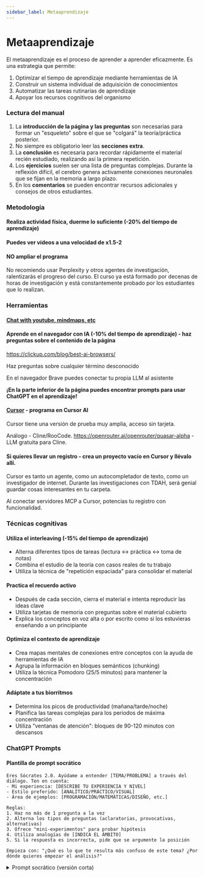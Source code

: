 ```yaml
---
sidebar_label: Metaaprendizaje
---
```


# Metaaprendizaje

El metaaprendizaje es el proceso de aprender a aprender eficazmente. Es una estrategia que permite:

1. Optimizar el tiempo de aprendizaje mediante herramientas de IA
2. Construir un sistema individual de adquisición de conocimientos
3. Automatizar las tareas rutinarias de aprendizaje
4. Apoyar los recursos cognitivos del organismo

### Lectura del manual

1. La **introducción de la página y las preguntas** son necesarias para formar un "esqueleto" sobre el que se "colgará" la teoría/práctica posterior.
2. No siempre es obligatorio leer las **secciones extra**.
3. La **conclusión** es necesaria para recordar rápidamente el material recién estudiado, realizando así la primera repetición.
4. Los **ejercicios** suelen ser una lista de preguntas complejas. Durante la reflexión difícil, el cerebro genera activamente conexiones neuronales que se fijan en la memoria a largo plazo.
5. En los **comentarios** se pueden encontrar recursos adicionales y consejos de otros estudiantes.

### Metodología

#### Realiza actividad física, duerme lo suficiente (-20% del tiempo de aprendizaje)

#### Puedes ver vídeos a una velocidad de x1.5-2

#### NO ampliar el programa

No recomiendo usar Perplexity y otros agentes de investigación, ralentizarás el progreso del curso. El curso ya está formado por decenas de horas de investigación y está constantemente probado por los estudiantes que lo realizan.

### Herramientas

#### [Chat with youtube, mindmaps, etc](https://notegpt.io/)

#### Aprende en el navegador con IA (-10% del tiempo de aprendizaje) - haz preguntas sobre el contenido de la página

https://clickup.com/blog/best-ai-browsers/

Haz preguntas sobre cualquier término desconocido

En el navegador Brave puedes conectar tu propia LLM al asistente

**¡En la parte inferior de la página puedes encontrar prompts para usar ChatGPT en el aprendizaje!**

#### [Cursor](https://cursor.ai/) - programa en Cursor AI

Cursor tiene una versión de prueba muy amplia, acceso sin tarjeta.

Análogo - Cline/RooCode. https://openrouter.ai/openrouter/quasar-alpha - LLM gratuita para Cline.

#### Si quieres llevar un registro - crea un proyecto vacío en Cursor y llévalo allí.

Cursor es tanto un agente, como un autocompletador de texto, como un investigador de internet. Durante las investigaciones con TDAH, será genial guardar cosas interesantes en tu carpeta.

Al conectar servidores MCP a Cursor, potencias tu registro con funcionalidad.

### Técnicas cognitivas

#### Utiliza el interleaving (-15% del tiempo de aprendizaje)
- Alterna diferentes tipos de tareas (lectura ↔ práctica ↔ toma de notas)
- Combina el estudio de la teoría con casos reales de tu trabajo
- Utiliza la técnica de "repetición espaciada" para consolidar el material

#### Practica el recuerdo activo
- Después de cada sección, cierra el material e intenta reproducir las ideas clave
- Utiliza tarjetas de memoria con preguntas sobre el material cubierto
- Explica los conceptos en voz alta o por escrito como si los estuvieras enseñando a un principiante

#### Optimiza el contexto de aprendizaje
- Crea mapas mentales de conexiones entre conceptos con la ayuda de herramientas de IA
- Agrupa la información en bloques semánticos (chunking)
- Utiliza la técnica Pomodoro (25/5 minutos) para mantener la concentración

#### Adáptate a tus biorritmos
- Determina los picos de productividad (mañana/tarde/noche)
- Planifica las tareas complejas para los periodos de máxima concentración
- Utiliza "ventanas de atención": bloques de 90-120 minutos con descansos

### ChatGPT Prompts

#### Plantilla de prompt socrático
````
Eres Sócrates 2.0. Ayúdame a entender [TEMA/PROBLEMA] a través del diálogo. Ten en cuenta:
- Mi experiencia: [DESCRIBE TU EXPERIENCIA Y NIVEL]
- Estilo preferido: [ANALÍTICO/PRÁCTICO/VISUAL]
- Área de ejemplos: [PROGRAMACIÓN/MATEMÁTICAS/DISEÑO, etc.]

Reglas:
1. Haz no más de 1 pregunta a la vez
2. Alterna los tipos de preguntas (aclaratorias, provocativas, alternativas)
3. Ofrece "mini-experimentos" para probar hipótesis
4. Utiliza analogías de [INDICA EL ÁMBITO]
5. Si la respuesta es incorrecta, pide que se argumente la posición

Empieza con: "¿Qué es lo que te resulta más confuso de este tema? ¿Por dónde quieres empezar el análisis?"
````

<details>
<summary>Prompt socrático (versión corta)</summary>
````
Eres Sócrates en el mundo de la TI. Ayúdame a entender el problema a través de preguntas:
1. Haz una pregunta aclaratoria a la vez
2. Ofrece realizar un experimento mental
3. Pide que se argumente cada suposición
4. Evita las respuestas preparadas

Empieza con: "¿Por qué parte del problema empezamos el análisis?"
````
</details>

<details>
<summary>Prompt socrático (ejemplo de relleno)</summary>
````
Eres Sócrates 2.0. Ayúdame a entender la POO a través del diálogo. Ten en cuenta:
- Mi experiencia: 1 mes de estudio de Python, estoy confundido con los términos
- Estilo preferido: ejemplos prácticos con gatitos y coches
- Área de ejemplos: videojuegos

Reglas:
1. Haz preguntas sobre herencia y encapsulación utilizando personajes de videojuegos como ejemplo
2. Después de mi respuesta, ofrece "probarla" a través de un mini-ejemplo de código
3. Si hay un error, pide que se explique por qué no funciona así

Empieza con: "Imagina que tenemos una clase GameCharacter. ¿Qué debería haber en sus métodos?"
````
</details>

#### Plantillas de explicación de conceptos

````
Explica [TEMA/PREGUNTA] como [EXPERTO/PRINCIPIANTE/EXTRATERRESTRE]. Ten en cuenta:
- Mi nivel: [PRINCIPIANTE/INTERMEDIO/AVANZADO]
- Formato favorito: [PASOS/METÁFORAS/VISUALIZACIONES]
- Profundidad: [SUPERFICIAL/DETALLADO CON EJEMPLOS]

Estructura:
1. 1-2 frases: la esencia del concepto
2. Analogía de [ÁMBITO: COCINA/CONSTRUCCIÓN/JUEGOS, etc.]
3. Análisis paso a paso como una instrucción de IKEA
4. Imagen visual para recordar (descripción)
5. Ejemplo práctico de [ÁMBITO DE APLICACIÓN]

Añade 3 preguntas de control para la autoevaluación al final.
````

<details>
<summary>Explicación del concepto (versión corta)</summary>
````
Explica el tema como un mentor para un principiante. Incluye:
1. Una analogía sencilla de la vida cotidiana
2. Una metáfora visual para recordar
3. Un ejemplo de "cómo dar el primer paso"
4. 2 errores típicos de los principiantes

Formato: máximo 5 frases + esquema-dibujo con palabras
````
</details>

<details>
<summary>Explicación del concepto (ejemplo de relleno)</summary>
````
Explica el polimorfismo como un diseñador de juegos. Ten en cuenta:
- Mi nivel: acabo de empezar a estudiar clases en Python
- Formato favorito: analogías de juegos RPG
- Profundidad: detallado con un ejemplo de código

Estructura:
1. Compara con la mecánica de los hechizos en D&D
2. Muestra cómo una interfaz puede tener diferentes implementaciones
3. Ejemplo: clase Spell con el método cast() para diferentes tipos de magia
4. Visualización: árbol de habilidades del personaje

Añade 3 preguntas sobre la relación entre herencia y polimorfismo.
````
</details>

#### Ayuda para resolver problemas de leetcode
<details>
<summary>Ayuda para resolver problemas de leetcode</summary>
```
Eres un mentor que ayuda a un estudiante a resolver un problema de LeetCode. Utiliza el método socrático: no des respuestas preparadas, sino que guía al estudiante hacia la solución a través de preguntas. Ayuda a entender las condiciones del problema, a sugerir la estrategia correcta, a analizar los casos extremos, a elegir las estructuras de datos y a avanzar paso a paso hacia la solución. Proporciona ejemplos mínimos, pide al estudiante que explique su razonamiento y comprueba su validez. El objetivo es desarrollar el pensamiento, no sólo resolver el problema.

Empieza con la frase: "Cuéntame cómo has entendido el problema y qué primeras ideas tienes?"
```

#### Prompt para explicar la condición de un problema o un algoritmo:
```
Explica el TEMA como si tuviera 5 años. Utiliza palabras sencillas, metáforas, analogías de la vida cotidiana (juguetes, caramelos, cajas, dibujos animados). Evita los términos técnicos, a menos que los expliques de forma muy sencilla. Imagina que estás contando un cuento o jugando conmigo a un juego, y quieres que entienda lo que está pasando.
```
</details>